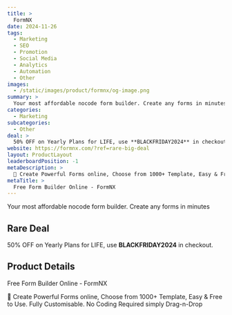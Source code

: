 ```yaml
---
title: >
  FormNX
date: 2024-11-26
tags:
  - Marketing
  - SEO
  - Promotion
  - Social Media
  - Analytics
  - Automation
  - Other
images:
  - /static/images/product/formnx/og-image.png
summary: >
  Your most affordable nocode form builder. Create any forms in minutes
categories:
  - Marketing
subcategories:
  - Other
deal: >
  50% OFF on Yearly Plans for LIFE, use **BLACKFRIDAY2024** in checkout.
website: https://formnx.com/?ref=rare-big-deal
layout: ProductLayout
leaderboardPosition: -1
metaDescription: >
  🚀 Create Powerful Forms online, Choose from 1000+ Template, Easy & Free to Use. Fully Customisable. No Coding Required simply Drag-n-Drop
metaTitle: >
  Free Form Builder Online - FormNX
---
```

Your most affordable nocode form builder. Create any forms in minutes

## Rare Deal

50% OFF on Yearly Plans for LIFE, use **BLACKFRIDAY2024** in checkout.

## Product Details

Free Form Builder Online - FormNX

🚀 Create Powerful Forms online, Choose from 1000+ Template, Easy & Free to Use. Fully Customisable. No Coding Required simply Drag-n-Drop
